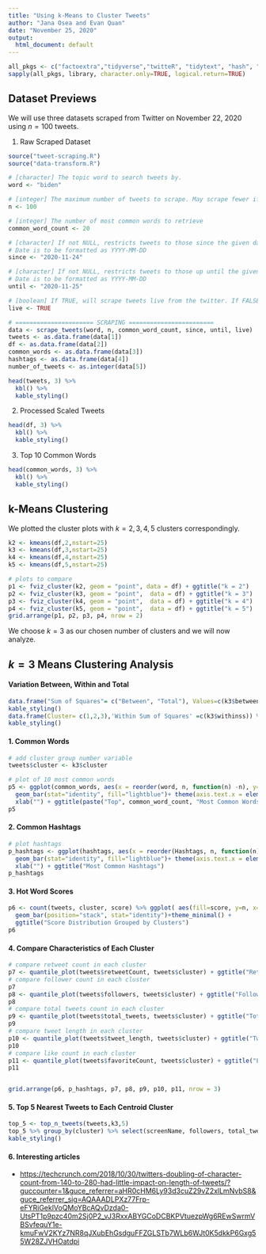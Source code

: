 ```yaml
---
title: "Using k-Means to Cluster Tweets"
author: "Jana Osea and Evan Quan"
date: "November 25, 2020"
output:
  html_document: default
---
```


```r
all_pkgs <- c("factoextra","tidyverse","twitteR", "tidytext", "hash", "openssl", "httpuv", "gridExtra", "hrbrthemes", "kableExtra")
sapply(all_pkgs, library, character.only=TRUE, logical.return=TRUE)
```

## Dataset Previews

We will use three datasets scraped from Twitter on November 22, 2020 using $n=100$ tweets.

1. Raw Scraped Dataset

```r
source("tweet-scraping.R")
source("data-transform.R")

# [character] The topic word to search tweets by.
word <- "biden"

# [integer] The maximum number of tweets to scrape. May scrape fewer if not enough tweets match the topic.
n <- 100

# [integer] The number of most common words to retrieve
common_word_count <- 20

# [character] If not NULL, restricts tweets to those since the given date.
# Date is to be formatted as YYYY-MM-DD
since <- "2020-11-24"

# [character] If not NULL, restricts tweets to those up until the given date.
# Date is to be formatted as YYYY-MM-DD
until <- "2020-11-25"

# [boolean] If TRUE, will scrape tweets live from the twitter. If FALSE, will retrieve tweet data from tweets_raw.csv
live <- TRUE

# ====================== SCRAPING ========================
data <- scrape_tweets(word, n, common_word_count, since, until, live)
tweets <- as.data.frame(data[1])
df <- as.data.frame(data[2])
common_words <- as.data.frame(data[3])
hashtags <- as.data.frame(data[4])
number_of_tweets <- as.integer(data[5])
```


```r
head(tweets, 3) %>%
  kbl() %>%
  kable_styling()
```

2. Processed Scaled Tweets

```r
head(df, 3) %>%
  kbl() %>%
  kable_styling()
```

3. Top 10 Common Words

```r
head(common_words, 3) %>%
  kbl() %>%
  kable_styling()
```

## k-Means Clustering

We plotted the cluster plots with $k=2,3,4,5$ clusters correspondingly.
```r
k2 <- kmeans(df,2,nstart=25)
k3 <- kmeans(df,3,nstart=25)
k4 <- kmeans(df,4,nstart=25)
k5 <- kmeans(df,5,nstart=25)

# plots to compare
p1 <- fviz_cluster(k2, geom = "point", data = df) + ggtitle("k = 2")
p2 <- fviz_cluster(k3, geom = "point",  data = df) + ggtitle("k = 3")
p3 <- fviz_cluster(k4, geom = "point",  data = df) + ggtitle("k = 4")
p4 <- fviz_cluster(k5, geom = "point",  data = df) + ggtitle("k = 5")
grid.arrange(p1, p2, p3, p4, nrow = 2)
```

We choose $k=3$ as our chosen number of clusters and we will now analyze.

## $k=3$ Means Clustering Analysis

#### Variation Between, Within and Total

```r
data.frame("Sum of Squares"= c("Between", "Total"), Values=c(k3$betweenss, k3$totss)) %>% kbl() %>%
kable_styling()
data.frame(Cluster= c(1,2,3),'Within Sum of Squares' =c(k3$withinss)) %>% kbl() %>%
kable_styling()
```

#### 1. Common Words

```r
# add cluster group number variable
tweets$cluster <- k3$cluster

# plot of 10 most common words
p5 <- ggplot(common_words, aes(x = reorder(word, n, function(n) -n), y=n)) +
  geom_bar(stat="identity", fill="lightblue")+ theme(axis.text.x = element_text(angle = 60, hjust = 1)) +
  xlab("") + ggtitle(paste("Top", common_word_count, "Most Common Words"))
p5
```

#### 2. Common Hashtags

```r
# plot hashtags
p_hashtags <- ggplot(hashtags, aes(x = reorder(Hashtags, n, function(n) -n), y=n)) +
  geom_bar(stat="identity", fill="lightblue")+ theme(axis.text.x = element_text(angle = 60, hjust = 1)) +
  xlab("") + ggtitle("Most Common Hashtags")
p_hashtags
```

#### 3. Hot Word Scores

```r
p6 <- count(tweets, cluster, score) %>% ggplot( aes(fill=score, y=n, x=cluster)) +
  geom_bar(position="stack", stat="identity")+theme_minimal() +
  ggtitle("Score Distribution Grouped by Clusters")
p6
```

#### 4. Compare Characteristics of Each Cluster

```r
# compare retweet count in each cluster
p7 <- quantile_plot(tweets$retweetCount, tweets$cluster) + ggtitle("Retweet Count")
# compare follower count in each cluster
p7
p8 <- quantile_plot(tweets$followers, tweets$cluster) + ggtitle("Followers Count")
p8
# compare total tweets count in each cluster
p9 <- quantile_plot(tweets$total_tweets, tweets$cluster) + ggtitle("Total Tweets Count")
p9
# compare tweet length in each cluster
p10 <- quantile_plot(tweets$tweet_length, tweets$cluster) + ggtitle("Tweet Length")
p10
# compare like count in each cluster
p11 <- quantile_plot(tweets$favoriteCount, tweets$cluster) + ggtitle("Likes Count")
p11


grid.arrange(p6, p_hashtags, p7, p8, p9, p10, p11, nrow = 3)
```


#### 5. Top 5 Nearest Tweets to Each Centroid Cluster

```r
top_5 <- top_n_tweets(tweets,k3,5)
top_5 %>% group_by(cluster) %>% select(screenName, followers, total_tweets, location, score)
kable_styling()
```


#### 6. Interesting articles

- <https://techcrunch.com/2018/10/30/twitters-doubling-of-character-count-from-140-to-280-had-little-impact-on-length-of-tweets/?guccounter=1&guce_referrer=aHR0cHM6Ly93d3cuZ29vZ2xlLmNvbS8&guce_referrer_sig=AQAAADLPXz77Frp-eFYRiGeklVoQMoYBcAQvDzda0-UtsPT1p9pzc40m2Sj0P2_vJ3RxxABYGCoDCBKPVtuezpWg6REwSwrmVBSvfequY1e-kmuFwV2KYz7NR8qJXubEhGsdguFFZGLSTb7WLb6WJt0K5dkkP6Gxg55W28ZJVHOatdpi>
